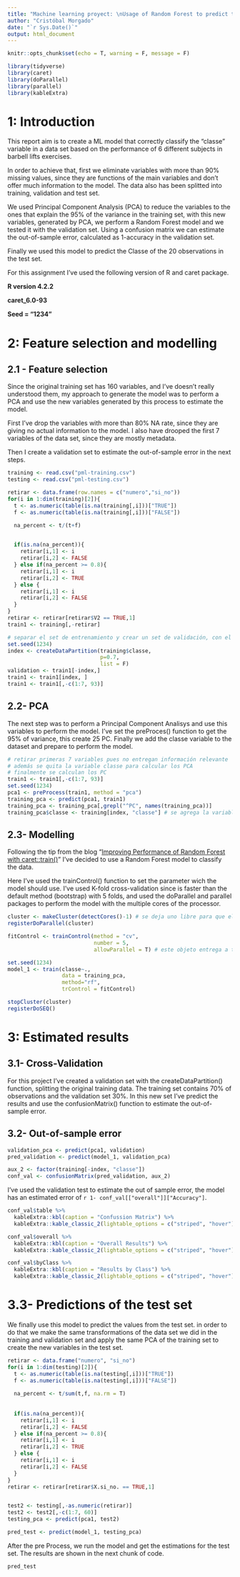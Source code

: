 ```yaml
---
title: "Machine learning proyect: \nUsage of Random Forest to predict the classe variable with PCA"
author: "Cristóbal Morgado"
date: "`r Sys.Date()`"
output: html_document
---
```


```r
knitr::opts_chunk$set(echo = T, warning = F, message = F)
```

```r
library(tidyverse)
library(caret)
library(doParallel)
library(parallel)
library(kableExtra)
```

# 1: Introduction

This report aim is to create a ML model that correctly classify the "classe" variable in a data set based on the performance of 6 different subjects in barbell lifts exercises.

In order to achieve that, first we eliminate variables with more than 90% missing values, since they are functions of the main variables and don't offer much information to the model. The data also has been splitted into training, validation and test set.

We used Principal Component Analysis (PCA) to reduce the variables to the ones that explain the 95% of the variance in the training set, with this new variables, generated by PCA, we perform a Random Forest model and we tested it with the validation set. Using a confusion matrix we can estimate the out-of-sample error, calculated as 1-accuracy in the validation set.

Finally we used this model to predict the Classe of the 20 observations in the test set.

For this assignment I've used the following version of R and caret package.

**R version 4.2.2 **

**caret_6.0-93 **

**Seed = "1234"**

# 2: Feature selection and modelling

## 2.1 - Feature selection
Since the original training set has 160 variables, and I've doesn't really understood them, my approach to generate the model was to perform a PCA and use the new variables generated by this process to estimate the model. 

First I've drop the variables with more than 80% NA rate, since they are giving no actual information to the model. I also have drooped the first 7 variables of the data set, since they are mostly metadata.

Then I create a validation set to estimate the out-of-sample error in the next steps. 

```r
training <- read.csv("pml-training.csv")
testing <- read.csv("pml-testing.csv")

retirar <- data.frame(row.names = c("numero","si_no"))
for(i in 1:dim(training)[2]){
  t <- as.numeric(table(is.na(training[,i]))["TRUE"])
  f <- as.numeric(table(is.na(training[,i]))["FALSE"])

  na_percent <- t/(t+f)
  

  if(is.na(na_percent)){
    retirar[i,1] <- i
    retirar[i,2] <- FALSE
  } else if(na_percent >= 0.8){
    retirar[i,1] <- i
    retirar[i,2] <- TRUE
  } else {
    retirar[i,1] <- i
    retirar[i,2] <- FALSE
  }
}
retirar <- retirar[retirar$V2 == TRUE,1]
train1 <- training[,-retirar]

# separar el set de entrenamiento y crear un set de validación, con el objetivo de obtener un estimado del error fuera de la muestra
set.seed(1234)
index <- createDataPartition(training$classe,
                             p=0.7,
                             list = F)
validation <- train1[-index,]
train1 <- train1[index, ]
train1 <- train1[,-c(1:7, 93)]
```

## 2.2- PCA

The next step was to perform a Principal Component Analisys and use this variables to perform the model. I've set the preProces() function to get the 95% of variance, this create 25 PC. Finally we add the classe variable to the dataset and prepare to perform the model.
```r
# retirar primeras 7 variables pues no entregan información relevante
# además se quita la variable classe para calcular los PCA
# finalmente se calculan los PC
train1 <- train1[,-c(1:7, 93)]
set.seed(1234)
pca1 <- preProcess(train1, method = "pca")
training_pca <- predict(pca1, train1)
training_pca <- training_pca[,grepl("^PC", names(training_pca))]
training_pca$classe <- training[index, "classe"] # se agrega la variable dependiente
```

## 2.3- Modelling

Following the tip from the blog "[ Improving Performance of Random Forest with caret::train()](https://github.com/lgreski/datasciencectacontent/blob/master/markdown/pml-randomForestPerformance.md)" I've decided to use a Random Forest model to classify the data. 

Here I've used the trainControl() function to set the parameter wich the model should use. I've used K-fold cross-validation since is faster than the default method (bootstrap) with 5 folds, and used the doParallel and parallel packages to perform the model with the multiple cores of the processor. 

```r
cluster <- makeCluster(detectCores()-1) # se deja uno libre para que el computador funcione
registerDoParallel(cluster)

fitControl <- trainControl(method = "cv",
                           number = 5,
                           allowParallel = T) # este objeto entrega a train() las preferencias con que debe calcular el modelo

set.seed(1234)
model_1 <- train(classe~.,
                 data = training_pca,
                 method="rf",
                 trControl = fitControl)

stopCluster(cluster)
registerDoSEQ() 
```

# 3: Estimated results
## 3.1- Cross-Validation

For this project I've created a validation set with the createDataPartition() function, splitting the original training data. The training set contains 70% of observations and the validation set 30%. In this new set I've predict the results and use the confusionMatrix() function to estimate the out-of-sample error.

## 3.2- Out-of-sample error

```r
validation_pca <- predict(pca1, validation)
pred_validation <- predict(model_1, validation_pca)

aux_2 <- factor(training[-index, "classe"])
conf_val <- confusionMatrix(pred_validation, aux_2)
```
I've used the validation test to estimate the out of sample error, the model has an estimated error of `r 1- conf_val[["overall"]]["Accuracy"]`.

```r
conf_val$table %>% 
  kableExtra::kbl(caption = "Confussion Matrix") %>% 
  kableExtra::kable_classic_2(lightable_options = c("striped", "hover"))
```

```r

conf_val$overall %>% 
  kableExtra::kbl(caption = "Overall Results") %>% 
  kableExtra::kable_classic_2(lightable_options = c("striped", "hover"))
```

```r
conf_val$byClass %>% 
  kableExtra::kbl(caption = "Results by Class") %>% 
  kableExtra::kable_classic_2(lightable_options = c("striped", "hover"))
```


# 3.3- Predictions of the test set
We finally use this model to predict the values from the test set. in order to do that we make the same transformations of the data set we did in the training and validation set and apply the same PCA of the training set to create the new variables in the test set.  
```r
retirar <- data.frame("numero", "si_no")
for(i in 1:dim(testing)[2]){
  t <- as.numeric(table(is.na(testing[,i]))["TRUE"])
  f <- as.numeric(table(is.na(testing[,i]))["FALSE"])
  
  na_percent <- t/sum(t,f, na.rm = T)
  
  
  if(is.na(na_percent)){
    retirar[i,1] <- i
    retirar[i,2] <- FALSE
  } else if(na_percent >= 0.8){
    retirar[i,1] <- i
    retirar[i,2] <- TRUE
  } else {
    retirar[i,1] <- i
    retirar[i,2] <- FALSE
  }
}
retirar <- retirar[retirar$X.si_no. == TRUE,1]


test2 <- testing[,-as.numeric(retirar)]
test2 <- test2[,-c(1:7, 60)]
testing_pca <- predict(pca1, test2)

pred_test <- predict(model_1, testing_pca)
```

After the pre Process, we run the model and get the estimations for the test set. The results are shown in the next chunk of code.
```r
pred_test
```



